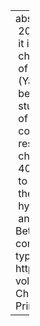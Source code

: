 ---
abstract: "Language acquisition is a well-established avenue for language change (Labov,\
  \ 2007). Given the theoretical importance of language acquisition to language change,\
  \ it is all the more important to formulate clear theories of transmission-based\
  \ change. In this paper, we provide a simulation method designed to test the plausibility\
  \ of different possible transmission-based changes, using the Tolerance Principle\
  \ (Yang, 2016) to determine precise points at which different possible changes may\
  \ become plausible for children acquiring language. We apply this method to a case\
  \ study of a complex change currently in progress: the allophonic restructuring\
  \ of /\xE6/ in Philadelphia English. Using this model, we are able to evaluate several\
  \ competing explanations of the ongoing change and determine that the allophonic\
  \ restructuring of /\xE6/ in Philadelphia English is mostly likely the result of\
  \ children acquiring language from mixed dialect input, consisting of approximately\
  \ 40% input from speakers with a nasal /\xE6/ split. We show that applying our simulation\
  \ to a phonological change allows us to make precise quantitative predications about\
  \ the progress of this change. Moreover, it forces us to reassess intuitively plausible\
  \ hypotheses about language change, such as grammatical simplification, in a quantitative\
  \ and independently motivated framework of acquisition."
author:
- name:
    family: Sneller
    given: Betsy
- name:
    family: Fruehwald
    given: Josef
- name:
    family: Yang
    given: Charles
citation:
  container-title: Language Variation and Change
  issue: '1'
  issued: '2019-03-02'
  page: 1-20
  type: article-journal
  url: https://www.cambridge.org/core/product/identifier/S0954394519000061/type/journal_article
  volume: '31'
date: '2019-03-02'
date-format: YYYY
description: Language Variation and Change
doi: 10.1017/S0954394519000061
params:
  notes: ''
title: Using the Tolerance Principle to predict phonological change

---